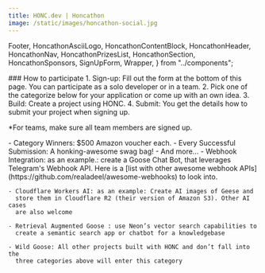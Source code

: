 ```yaml
---
title: HONC.dev | Honcathon
image: /static/images/honcathon-social.jpg
---
```


  Footer,
  HoncathonAsciiLogo,
  HoncathonContentBlock,
  HoncathonHeader,
  HoncathonNav,
  HoncathonPrizesList,
  HoncathonSection,
  HoncathonSponsors,
  SignUpForm,
  Wrapper,
} from "../components";

<HoncathonNav />

<HoncathonAsciiLogo />

<HoncathonHeader title="Let's get goosey!" />

<HoncerAscii />

<HoncathonHeader
  emoji="📅"
  preheader="Sign up today and get started with your HONC project. The deadline to submit your project is December 15th. We'll send you more information how to submit after registering."
  title="December 15th, 2024"
  subtitle="The Honcathon is a wild, fun online challenge where solo developers or teams come together to build and ship apps using (but not limited to) the HONC stack: Hono, Drizzle, Neon, Cloudflare, and Fiberplane. It’s the perfect place to let your creativity soar and ruffle a few feathers!"
/>

<HoncathonSection>
  <HoncathonHeader emoji="📍" title="virtual" />
  <HoncathonContentBlock>
  ### How to participate
  1. Sign-up: Fill out the form at the bottom of this page. You can participate
     as a solo developer or in a team.
  2. Pick one of the categorize below for your application or come up with an
     own idea.
  3. Build: Create a project using HONC.
  4. Submit: You get the details how to submit your project when signing up.

  \*For teams, make sure all team members are signed up.

  </HoncathonContentBlock>
</HoncathonSection>

<HoncathonSection>
  <HoncathonHeader emoji="🏆" title="Prizes" />

  <HoncathonPrizesList>
  - Category Winners: $500 Amazon voucher each.
  - Every Successful Submission: A honking-awesome swag bag!
  - And more...
  </HoncathonPrizesList>
</HoncathonSection>

<HoncathonSection>
  <HoncathonHeader
    emoji="🗂️"
    title="Categories"
    subtitle="Pick your favorite goose-approved category (or come up with an own idea, just make sure it uses HONC):"
  />

  <HoncathonContentBlock>
    - Webhook Integration: as an example.: create a Goose Chat Bot, that
      leverages Telegram's Webhook API. Here is a [list with other awesome
      webhook APIs](https://github.com/realadeel/awesome-webhooks) to look into.

    - Cloudflare Workers AI: as an example: Create AI images of Geese and
      store them in Cloudflare R2 (their version of Amazon S3). Other AI cases
      are also welcome

    - Retrieval Augmented Goose : use Neon’s vector search capabilities to
      create a semantic search app or chatbot for a knowledgebase

    - Wild Goose: All other projects built with HONC and don’t fall into the
      three categories above will enter this category

  </HoncathonContentBlock>
</HoncathonSection>

<HoncathonSection>
  <HoncathonHeader emoji="🏢" title="Sponsors" />
  <HoncathonSponsors />
</HoncathonSection>

<HoncathonSection>
  <HoncathonHeader emoji="📋" title="Sign up" />
  <SignUpForm />
</HoncathonSection>

<HoncathonHeader
  title="Get your goose on!"
  subtitle="We're so excited to see what you'll build with HONC! Let's build, have fun, and make the geese proud!"
/>

<Footer />
